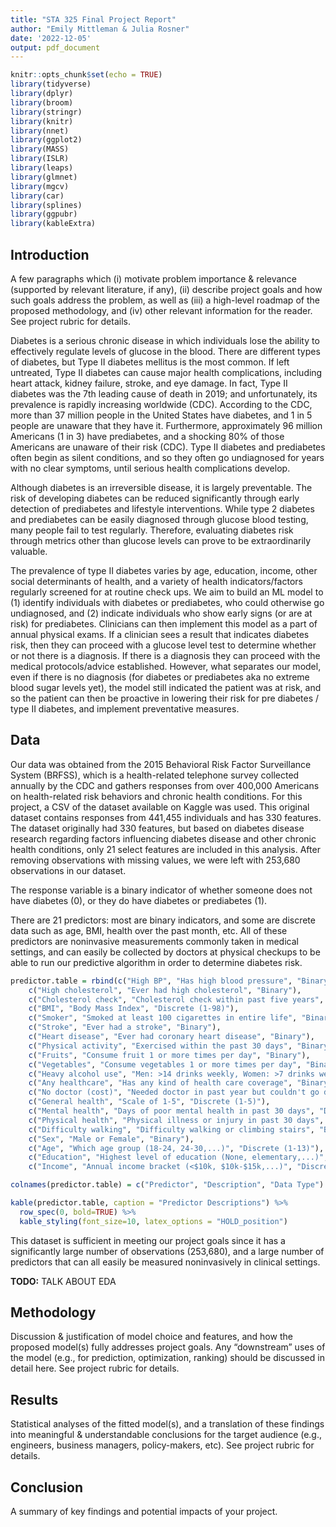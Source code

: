 ```yaml
---
title: "STA 325 Final Project Report"
author: "Emily Mittleman & Julia Rosner"
date: '2022-12-05'
output: pdf_document
---
```


```r
knitr::opts_chunk$set(echo = TRUE)
library(tidyverse)
library(dplyr)
library(broom)
library(stringr)
library(knitr)
library(nnet)
library(ggplot2)
library(MASS)
library(ISLR)
library(leaps)
library(glmnet)
library(mgcv)
library(car)
library(splines)
library(ggpubr)
library(kableExtra)
```

## Introduction

A few paragraphs which (i) motivate problem importance & relevance (supported by relevant literature, if any), (ii) describe project goals and how such goals address the problem, as well as (iii) a high-level roadmap of the proposed methodology, and (iv) other relevant information for the reader. See project rubric for details.

Diabetes is a serious chronic disease in which individuals lose the ability to effectively regulate levels of glucose in the blood. There are different types of diabetes, but Type II diabetes mellitus is the most common. If left untreated, Type II diabetes can cause major health complications, including heart attack, kidney failure, stroke, and eye damage. In fact, Type II diabetes was the 7th leading cause of death in 2019; and unfortunately, its prevalence is rapidly increasing worldwide (CDC). According to the CDC, more than 37 million people in the United States have diabetes, and 1 in 5 people are unaware that they have it. Furthermore, approximately 96 million Americans (1 in 3) have prediabetes, and a shocking 80% of those Americans are unaware of their risk (CDC). Type II diabetes and prediabetes often begin as silent conditions, and so they often go undiagnosed for years with no clear symptoms, until serious health complications develop.

Although diabetes is an irreversible disease, it is largely preventable. The risk of developing diabetes can be reduced significantly through early detection of prediabetes and lifestyle interventions. While type 2 diabetes and prediabetes can be easily diagnosed through glucose blood testing, many people fail to test regularly. Therefore, evaluating diabetes risk through metrics other than glucose levels can prove to be extraordinarily valuable.

The prevalence of type II diabetes varies by age, education, income, other social determinants of health, and a variety of health indicators/factors regularly screened for at routine check ups. We aim to build an ML model to (1) identify individuals with diabetes or prediabetes, who could otherwise go undiagnosed, and (2) indicate individuals who show early signs (or are at risk) for prediabetes. Clinicians can then implement this model as a part of annual physical exams. If a clinician sees a result that indicates diabetes risk, then they can proceed with a glucose level test to determine whether or not there is a diagnosis. If there is a diagnosis they can proceed with the medical protocols/advice established. However, what separates our model, even if there is no diagnosis (for diabetes or prediabetes aka no extreme blood sugar levels yet), the model still indicated the patient was at risk, and so the patient can then be proactive in lowering their risk for pre diabetes / type II diabetes, and implement preventative measures. 

 
## Data

Our data was obtained from the 2015 Behavioral Risk Factor Surveillance System (BRFSS), which is a health-related telephone survey collected annually by the CDC and gathers responses from over 400,000 Americans on health-related risk behaviors and chronic health conditions. For this project, a CSV of the dataset available on Kaggle was used. This original dataset contains responses from 441,455 individuals and has 330 features. The dataset originally had 330 features, but based on diabetes disease research regarding factors influencing diabetes disease and other chronic health conditions, only 21 select features are included in this analysis. After removing observations with missing values, we were left with 253,680 observations in our dataset.

The response variable is a binary indicator of whether someone does not have diabetes (0), or they do have diabetes or prediabetes (1). 

There are 21 predictors: most are binary indicators, and some are discrete data such as age, BMI, health over the past month, etc. All of these predictors are noninvasive measurements commonly taken in medical settings, and can easily be collected by doctors at physical checkups to be able to run our predictive algorithm in order to determine diabetes risk. 

```r
predictor.table = rbind(c("High BP", "Has high blood pressure", "Binary"),
    c("High cholesterol", "Ever had high cholesterol", "Binary"),
    c("Cholesterol check", "Cholesterol check within past five years", "Binary"),
    c("BMI", "Body Mass Index", "Discrete (1-98)"),
    c("Smoker", "Smoked at least 100 cigarettes in entire life", "Binary"),
    c("Stroke", "Ever had a stroke", "Binary"),
    c("Heart disease", "Ever had coronary heart disease", "Binary"),
    c("Physical activity", "Exercised within the past 30 days", "Binary"),
    c("Fruits", "Consume fruit 1 or more times per day", "Binary"),
    c("Vegetables", "Consume vegetables 1 or more times per day", "Binary"),
    c("Heavy alcohol use", "Men: >14 drinks weekly, Women: >7 drinks weekly", "Binary"),
    c("Any healthcare", "Has any kind of health care coverage", "Binary"),
    c("No doctor (cost)", "Needed doctor in past year but couldn't go due to cost", "Binary"),
    c("General health", "Scale of 1-5", "Discrete (1-5)"),
    c("Mental health", "Days of poor mental health in past 30 days", "Discrete (1-30)"),
    c("Physical health", "Physical illness or injury in past 30 days", "Discrete (1-30)"),
    c("Difficulty walking", "Difficulty walking or climbing stairs", "Binary"),
    c("Sex", "Male or Female", "Binary"),
    c("Age", "Which age group (18-24, 24-30,...)", "Discrete (1-13)"),
    c("Education", "Highest level of education (None, elementary,...)", "Discrete (1-6)"),
    c("Income", "Annual income bracket (<$10k, $10k-$15k,...)", "Discrete (1-8)"))

colnames(predictor.table) = c("Predictor", "Description", "Data Type")

kable(predictor.table, caption = "Predictor Descriptions") %>%
  row_spec(0, bold=TRUE) %>% 
  kable_styling(font_size=10, latex_options = "HOLD_position")
```


This dataset is sufficient in meeting our project goals since it has a significantly large number of observations (253,680), and a large number of predictors that can all easily be measured noninvasively in clinical settings.

**TODO:** TALK ABOUT EDA


## Methodology

Discussion & justification of model choice and features, and how the proposed model(s) fully addresses project goals. Any “downstream” uses of the model (e.g., for prediction, optimization, ranking) should be discussed in detail here. See project rubric for details.


## Results

Statistical analyses of the fitted model(s), and a translation of these findings into meaningful & understandable conclusions for the target audience (e.g., engineers, business managers, policy-makers, etc). See project rubric for details.



## Conclusion

A summary of key findings and potential impacts of your project.



